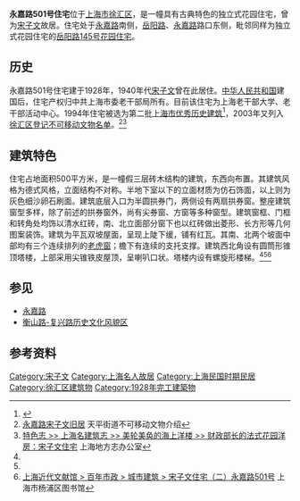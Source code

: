 {{上海市优秀历史建筑 |
省区市 = 上海市 |
名称 = 永嘉路501号住宅 |
图片 = [[File:501_Yongjia_Rd._Shanghai.JPG|250px]]|
编号 = 2-103 |
时代 = 1928年|
所在 = [[上海市|上海市]][[徐汇区|徐汇区]][[永嘉路_(上海)|永嘉路]]501号|
公布 = 1994年 |
}}
'''永嘉路501号住宅'''位于[[上海市|上海市]][[徐汇区|徐汇区]]，是一幢具有古典特色的独立式花园住宅，曾为[[宋子文|宋子文]]故居。住宅处于[[永嘉路_(上海)|永嘉路]]南侧，[[岳阳路_(上海)|岳阳路]]、[[永嘉路_(上海)|永嘉路]]路口东侧，毗邻同样为独立式花园住宅的[[岳阳路145号花园住宅|岳阳路145号花园住宅]]。

==历史==
永嘉路501号住宅建于1928年，1940年代[[宋子文|宋子文]]曾在此居住。[[中华人民共和国|中华人民共和国]]建国后，住宅产权归中共上海市委老干部局所有。目前该住宅为上海老干部大学、老干部活动中心。1994年住宅被选为第二批[[上海市优秀历史建筑|上海市优秀历史建筑]]<ref>{{Cite book|title=梧桐深处|last=方世忠主编|publisher=上海：上海文化出版社|year=2019.01|isbn=978-7-5535-1452-9|pages=378-379}}</ref>，2003年又列入[[徐汇区登记不可移动文物列表|徐汇区登记不可移动文物名单]]。<ref name=a>[http://tianping.xh.sh.cn/html/xh_tpwhzx/Flash_yffb/hai/hai-1.swf 永嘉路宋子文旧居] {{Wayback|url=http://tianping.xh.sh.cn/html/xh_tpwhzx/Flash_yffb/hai/hai-1.swf |date=20140605051919 }}天平街道不可移动文物介绍</ref><ref name=b>[http://shtong.gov.cn/newsite/node2/node71994/node81772/node81775/node81786/userobject1ai109021.html 特色志 >> 上海名建筑志 >> 美轮美奂的海上洋楼 >> 财政部长的法式花园洋房：宋子文住宅] {{Wayback|url=http://shtong.gov.cn/newsite/node2/node71994/node81772/node81775/node81786/userobject1ai109021.html |date=20200707200147 }}上海地方志办公室</ref>

==建筑特色==
住宅占地面积500平方米，是一幢假三层砖木结构的建筑，东西向布置。其建筑风格为德式风格，立面结构不对称。半地下室以下的立面材质为仿石饰面，以上则为灰色细沙卵石刷面。建筑底层入口为半圆拱券门，两侧设有两扇拱券窗。整座建筑窗型多样，除了前述的拱券窗外，尚有尖券窗、方窗等多种窗型。建筑窗框、门框和转角处均饰以清水红砖，南、北立面部分窗下也以红砖做出菱形、长方形等几何图案装饰。建筑为平瓦双坡屋面，呈现上陡下缓，铺有红瓦。其南、北两个坡面中部均有三个连续排列的[[老虎窗|老虎窗]]；檐下有连续的支托支撑。建筑西北角设有圆筒形锥顶塔楼，上部采用尖锥铁皮屋顶，呈喇叭口状。塔楼内设有螺旋形楼梯。<ref name=a></ref><ref name=b></ref><ref>[http://www.yplib.org.cn/structure/jdsh/bnsz/jz_73872_1.htm 上海近代文献馆 > 百年市政 > 城市建筑 > 宋子文住宅（二）永嘉路501号] {{Wayback|url=http://www.yplib.org.cn/structure/jdsh/bnsz/jz_73872_1.htm |date=20140605051221 }}上海市杨浦区图书馆</ref>

==参见==
*[[永嘉路_(上海)|永嘉路]]
*[[衡山路-复兴路历史文化风貌区|衡山路-复兴路历史文化风貌区]]

==参考资料==
{{reflist|2}}

{{第二批上海市优秀历史建筑}}
[[Category:宋子文|Category:宋子文]]
[[Category:上海名人故居|Category:上海名人故居]]
[[Category:上海民国时期民居|Category:上海民国时期民居]]
[[Category:徐汇区建筑物|Category:徐汇区建筑物]]
[[Category:1928年完工建築物|Category:1928年完工建築物]]